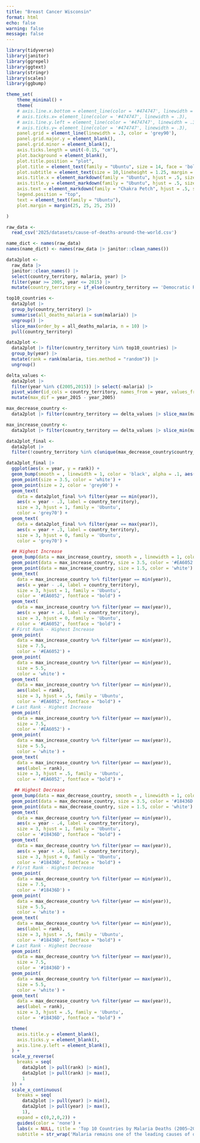 ```yaml
---
title: "Breast Cancer Wisconsin"
format: html
echo: false
warning: false
message: false
---
```



```r
library(tidyverse)
library(janitor)
library(ggrepel)
library(ggtext)
library(stringr)
library(scales)
library(ggbump)

theme_set(
    theme_minimal() +
    theme(
    # axis.line.x.bottom = element_line(color = '#474747', linewidth = .3),
    # axis.ticks.x= element_line(color = '#474747', linewidth = .3),
    # axis.line.y.left = element_line(color = '#474747', linewidth = .3),
    # axis.ticks.y= element_line(color = '#474747', linewidth = .3),
    panel.grid = element_line(linewidth = .3, color = 'grey90'),
    panel.grid.major.y = element_blank(),
    panel.grid.minor = element_blank(),
    axis.ticks.length = unit(-0.15, "cm"),
    plot.background = element_blank(),
    plot.title.position = "plot",
    plot.title = element_text(family = "Ubuntu", size = 14, face = 'bold'),
    plot.subtitle = element_text(size = 10,lineheight = 1.25, margin = margin(0,0,20,0)),
    axis.title.x = element_markdown(family = "Ubuntu", hjust = .5, size = 9),
    axis.title.y = element_markdown(family = "Ubuntu", hjust = .5, size = 8),
    axis.text = element_markdown(family = "Chakra Petch", hjust = .5, size = 8, color = "#474747"),
    legend.position = "top",
    text = element_text(family = "Ubuntu"),
    plot.margin = margin(25, 25, 25, 25))

)
```

```r
raw_data <- 
  read_csv('2025/datasets/cause-of-deaths-around-the-world.csv')

name_dict <- names(raw_data)
names(name_dict) <- names(raw_data |> janitor::clean_names())

data2plot <- 
  raw_data |>
  janitor::clean_names() |>
  select(country_territory, malaria, year) |>
  filter(year >= 2005, year <= 2015) |>
  mutate(country_territory = if_else(country_territory == 'Democratic Republic of Congo', 'DR Congo', country_territory))

top10_countries <- 
  data2plot |> 
  group_by(country_territory) |> 
  summarise(all_deaths_malaria = sum(malaria)) |>
  ungroup() |>
  slice_max(order_by = all_deaths_malaria, n = 10) |>
  pull(country_territory)

data2plot <- 
  data2plot |> filter(country_territory %in% top10_countries) |>
  group_by(year) |>
  mutate(rank = rank(malaria, ties.method = "random")) |>
  ungroup()

delta_values <-
  data2plot |>
  filter(year %in% c(2005,2015)) |> select(-malaria) |>
  pivot_wider(id_cols = country_territory, names_from = year, values_from = rank, names_prefix = 'year_') |>
  mutate(max_dif = year_2015 - year_2005)

max_decrease_country <-
  data2plot |> filter(country_territory == delta_values |> slice_max(max_dif, n = 1) |> pull(country_territory))

max_increase_country <-
  data2plot |> filter(country_territory == delta_values |> slice_min(max_dif, n = 1) |> pull(country_territory))

data2plot_final <- 
  data2plot |>
  filter(!country_territory %in% c(unique(max_decrease_country$country_territory),unique(max_increase_country$country_territory)))

data2plot_final |>
  ggplot(aes(x = year, y = rank)) +
  geom_bump(smooth = , linewidth = 1, color = 'black', alpha = .1, aes(group = country_territory)) +
  geom_point(size = 3.5, color = 'white') +
  geom_point(size = 2, color = 'grey90') +
  geom_text(
    data = data2plot_final %>% filter(year == min(year)),
    aes(x = year - .3, label = country_territory), 
    size = 3, hjust = 1, family = 'Ubuntu',
    color = 'grey70') +
  geom_text(
    data = data2plot_final %>% filter(year == max(year)),
    aes(x = year + .3, label = country_territory),
    size = 3, hjust = 0, family = 'Ubuntu',
    color = 'grey70') +

  ## Highest Increase
  geom_bump(data = max_increase_country, smooth = , linewidth = 1, color = '#EA6052', aes(group = country_territory)) +
  geom_point(data = max_increase_country, size = 3.5, color = '#EA6052') +
  geom_point(data = max_increase_country, size = 1.5, color = 'white') +
  geom_text(
    data = max_increase_country %>% filter(year == min(year)),
    aes(x = year - .4, label = country_territory), 
    size = 3, hjust = 1, family = 'Ubuntu',
    color = '#EA6052', fontface = "bold") +
  geom_text(
    data = max_increase_country %>% filter(year == max(year)),
    aes(x = year + .4, label = country_territory),
    size = 3, hjust = 0, family = 'Ubuntu',
    color = '#EA6052', fontface = "bold") +
  # First Rank - Highest Increase
  geom_point(
    data = max_increase_country %>% filter(year == min(year)),
    size = 7.5,
    color = '#EA6052') +
  geom_point(
    data = max_increase_country %>% filter(year == min(year)),
    size = 5.5,
    color = 'white') +
  geom_text(
    data = max_increase_country %>% filter(year == min(year)),
    aes(label = rank),
    size = 3, hjust = .5, family = 'Ubuntu',
    color = '#EA6052', fontface = "bold") +
  # Last Rank - Highest Increase
  geom_point(
    data = max_increase_country %>% filter(year == max(year)),
    size = 7.5,
    color = '#EA6052') +
  geom_point(
    data = max_increase_country %>% filter(year == max(year)),
    size = 5.5,
    color = 'white') +
  geom_text(
    data = max_increase_country %>% filter(year == max(year)),
    aes(label = rank),
    size = 3, hjust = .5, family = 'Ubuntu',
    color = '#EA6052', fontface = "bold") +

   ## Highest Decrease
  geom_bump(data = max_decrease_country, smooth = , linewidth = 1, color = '#18436D', aes(group = country_territory)) +
  geom_point(data = max_decrease_country, size = 3.5, color = '#18436D') +
  geom_point(data = max_decrease_country, size = 1.5, color = 'white') +
  geom_text(
    data = max_decrease_country %>% filter(year == min(year)),
    aes(x = year - .4, label = country_territory), 
    size = 3, hjust = 1, family = 'Ubuntu',
    color = '#18436D', fontface = "bold") +
  geom_text(
    data = max_decrease_country %>% filter(year == max(year)),
    aes(x = year + .4, label = country_territory),
    size = 3, hjust = 0, family = 'Ubuntu',
    color = '#18436D', fontface = "bold") +
  # First Rank - Highest Decrease
  geom_point(
    data = max_decrease_country %>% filter(year == min(year)),
    size = 7.5,
    color = '#18436D') +
  geom_point(
    data = max_decrease_country %>% filter(year == min(year)),
    size = 5.5,
    color = 'white') +
  geom_text(
    data = max_decrease_country %>% filter(year == min(year)),
    aes(label = rank),
    size = 3, hjust = .5, family = 'Ubuntu',
    color = '#18436D', fontface = "bold") +
  # Last Rank - Highest Decrease
  geom_point(
    data = max_decrease_country %>% filter(year == max(year)),
    size = 7.5,
    color = '#18436D') +
  geom_point(
    data = max_decrease_country %>% filter(year == max(year)),
    size = 5.5,
    color = 'white') +
  geom_text(
    data = max_decrease_country %>% filter(year == max(year)),
    aes(label = rank),
    size = 3, hjust = .5, family = 'Ubuntu',
    color = '#18436D', fontface = "bold") +

  theme(
    axis.title.y = element_blank(),
    axis.ticks.y = element_blank(),
    axis.line.y.left = element_blank(),
  ) +
  scale_y_reverse(
    breaks = seq(
      data2plot |> pull(rank) |> min(), 
      data2plot |> pull(rank) |> max(),
      1
  )) +
  scale_x_continuous(
    breaks = seq(
      data2plot |> pull(year) |> min(), 
      data2plot |> pull(year) |> max(),
      1),
    expand = c(0,2,0,2)) +
    guides(color = 'none') +
    labs(x = NULL, title = 'Top 10 Countries by Malaria Deaths (2005–2015)', caption = "SOURCE: Our World in Data",
    subtitle = str_wrap('Malaria remains one of the leading causes of death in low-resource settings—this chart reveals changing patterns in the global toll over a decade', width = 80))
  


 ```
